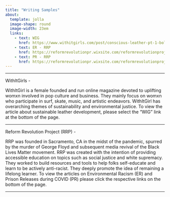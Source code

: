 ```yaml
---
title: "Writing Samples"
about:
  template: jolla
  image-shape: round
  image-width: 23em
  links:
    - text: WIG
      href: https://www.withitgirls.com/post/conscious-leather-pt-1-bolt-threads-mushrooms
    - text: ER - RRP
      href: https://reformrevolutionpr.wixsite.com/reformrevolutionproj/post/environmental-racism-pt-4-examples-of-current-crises 
    - text: PR - RRP
      href: https://reformrevolutionpr.wixsite.com/reformrevolutionproj/post/prison-and-justice-system-part-6-covid-19-prisoner-releases 
---
```

------------------------------------------------------------------------

WithItGirls - 

WithItGirl is a female founded and run online magazine devoted to uplifting womxn involved in pop culture and business. They mainly focus on womxn who participate in surf, skate, music, and artistic endeavors. WithItGirl has overarching themes of sustainability and environmental justice. To view the article about sustainable leather development, please select the "WIG" link at the bottom of the page.  

-----------------------

Reform Revolution Project (RRP) - 

RRP was founded in Sacramento, CA in the midst of the pandemic, spurred by the murder of George Floyd and subsequent media revival of the Black Lives Matter movement. RRP was created with the intention of providing accessible education on topics such as social justice and white supremacy. They worked to build resources and tools to help folks self-educate and learn to be actively anti-racist. They deeply promote the idea of remaining a lifelong learner. To view the articles on Environmental Racism (ER) and Prison Releases during COVID (PR) please click the respective links on the bottom of the page. 

------------------------